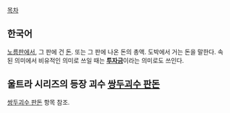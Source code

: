 [[목차]]

== 한국어 ==

[[노름]]판에서, 그 판에 건 [[돈]]. 또는 그 판에 나온 돈의 총액. 도박에서 거는 돈을 말한다. 속된 의미에서 비유적인 의미로 쓰일 때는 '''[[투자]]금'''이라는 의미로도 쓰인다.

== 울트라 시리즈의 등장 괴수 [[쌍두괴수 판돈]] ==

[[쌍두괴수 판돈]] 항목 참조.
